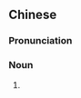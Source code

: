 {{also|萨保}}
==Chinese==
{{zh-forms|s=萨保}}

===Pronunciation===
{{zh-pron
|m=sàbǎo
|cat=n
}}

===Noun===
{{zh-noun}}

# {{zh-alt-name|薩寶}}